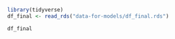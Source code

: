 
```r
library(tidyverse)
df_final <- read_rds("data-for-models/df_final.rds")
```

```r
df_final
```


